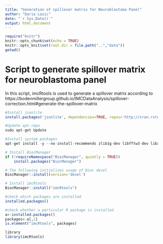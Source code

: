 ```yaml
---
title: "Generation of spillover matrix for Neuroblastoma Panel"
author: "Daria Lazic"
date: "`r Sys.Date()`"
output: html_document
---
```


```r
require("knitr")
knitr::opts_chunk$set(echo = TRUE)
knitr::opts_knit$set(root.dir = file.path("..","data"))
getwd()
```

# Script to generate spillover matrix for neuroblastoma panel

In this script, imcRtools is used to generate a spillover matrix according to https://bodenmillergroup.github.io/IMCDataAnalysis/spillover-correction.html#generate-the-spillover-matrix

```r

#Install jsonlite
install.packages('jsonlite', dependencies=TRUE, repos='http://cran.rstudio.com/')

#Update apt-repo
sudo apt-get Update

#Install system packages
apt-get install -y --no-install-recommends zlib1g-dev libfftw3-dev libxml2-dev libxt-dev curl libglpk-dev libcairo2-dev libmagick++-dev libcurl4-gnutls-dev libudunits2-dev libgdal-dev libproj-dev pandoc pandoc-citeproc libnode-dev tk libv8-dev

# Install BiocManager
if (!requireNamespace("BiocManager", quietly = TRUE))
    install.packages("BiocManager")

# The following initializes usage of Bioc devel
BiocManager::install(version='devel')

# Install imcRtools
BiocManager::install("imcRtools")

#check which packages are installed
installed.packages()

#check whether a particular R package is installed
a<-installed.packages()
packages<-a[,1] 
is.element("imcRtools", packages)
```

```r
library
library(imcRtools)
```